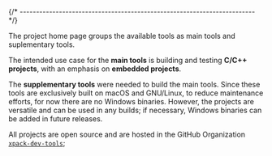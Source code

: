 
{/* ------------------------------------------------------------------------ */}

The project home page groups the available tools as main tools
and suplementary tools.

The intended use case for the **main tools** is building and testing **C/C++
projects**, with an emphasis on **embedded projects**.

The **supplementary tools** were needed to build the main tools.
Since these tools are exclusively
built on macOS and GNU/Linux, to reduce maintenance efforts, for now
there are no Windows binaries. However, the projects are versatile and can be
used in any builds; if necessary, Windows binaries can be added in future
releases.

All projects are open source and are hosted in the GitHub Organization
[`xpack-dev-tools`](https://github.com/xpack-dev-tools/);
